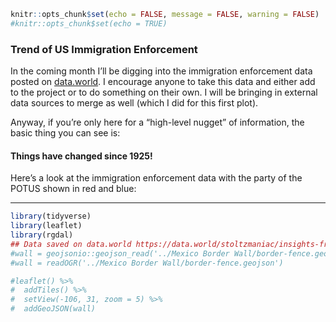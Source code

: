 
```r
knitr::opts_chunk$set(echo = FALSE, message = FALSE, warning = FALSE)
#knitr::opts_chunk$set(echo = TRUE)
```

### Trend of US Immigration Enforcement

In the coming month I'll be digging into the immigration enforcement data posted on [data.world](https://data.world/stoltzmaniac/insights-from-the-usa). I encourage anyone to take this data and either add to the project or to do something on their own. I will be bringing in external data sources to merge as well (which I did for this first plot).

Anyway, if you're only here for a "high-level nugget" of information, the basic thing you can see is:  

#### Things have changed since 1925!  

Here's a look at the immigration enforcement data with the party of the POTUS shown in red and blue:  

----

```r
library(tidyverse)
library(leaflet)
library(rgdal)
## Data saved on data.world https://data.world/stoltzmaniac/insights-from-the-usa/
#wall = geojsonio::geojson_read('../Mexico Border Wall/border-fence.geojson')
#wall = readOGR('../Mexico Border Wall/border-fence.geojson')
```


```r
#leaflet() %>% 
#  addTiles() %>% 
#  setView(-106, 31, zoom = 5) %>%
#  addGeoJSON(wall)
```

